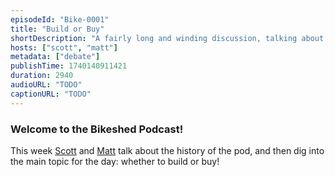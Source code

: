 ```yaml
---
episodeId: "Bike-0001"
title: "Build or Buy"
shortDescription: "A fairly long and winding discussion, talking about the history of the pod and then digging into whether you should build or buy your next internal tool!"
hosts: ["scott", "matt"]
metadata: ["debate"]
publishTime: 1740140911421
duration: 2940
audioURL: "TODO"
captionURL: "TODO"
---
```


### Welcome to the Bikeshed Podcast!

This week [Scott](https://scottykaye.com/) and [Matt](https://matthamlin.me/) talk about the history of the pod, and then dig into the main topic for the day: whether to build or buy!
